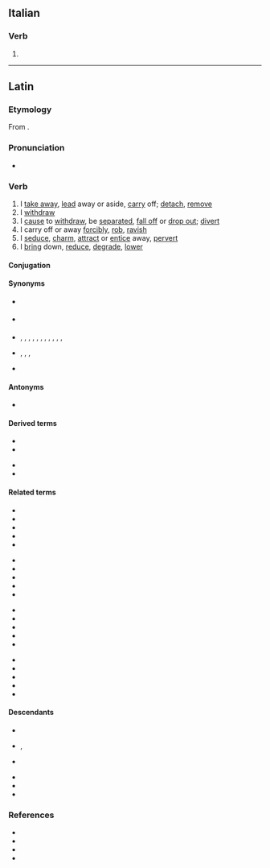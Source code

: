 ==Italian==

===Verb===
{{head|it|verb form}}

# {{inflection of|abdurre||1|s|pres|indc|lang=it}}

----

==Latin==

===Etymology===
From {{affix|la|ab-|gloss1=from, away from|dūcō|gloss2=I lead}}.

===Pronunciation===
* {{la-IPA|abdūcō}}

===Verb===
{{la-verb|irreg|abdūcō}}

# I [[take away]], [[lead]] away or aside, [[carry]] off; [[detach]], [[remove]]
# I [[withdraw]]
# I [[cause]] to [[withdraw]], be [[separated]], [[fall off]] or [[drop out]]; [[divert]]
# I carry off or away [[forcibly]], [[rob]], [[ravish]]
# I [[seduce]], [[charm]], [[attract]] or [[entice]] away, [[pervert]]
# I [[bring]] down, [[reduce]], [[degrade]], [[lower]]

====Conjugation====
{{la-conj|irreg|abdūcō}}

====Synonyms====
* {{sense|cause to withdraw}} {{l|la|redūcō}}
* {{sense|reduce}} {{l|la|attenuō}}
* {{sense|remove}} {{l|la|abdō}}, {{l|la|āmandō}}, {{l|la|āmōlior}}, {{l|la|āmoveō}}, {{l|la|aspellō}}, {{l|la|auferō}}, {{l|la|dēmoveō}}, {{l|la|dētrahō}}, {{l|la|eximō}}, {{l|la|relēgō}}, {{l|la|removeō}}, {{l|la|submoveō}}
* {{sense|seduce, charm}} {{l|la|allicefaciō}}, {{l|la|corrumpō}}, {{l|la|pelliciō}}, {{l|la|sēdūcō}}
* {{sense|withdraw}} {{l|la|recēdō}}

====Antonyms====
* {{sense|remove}} {{l|la|addō}}

====Derived terms====
{{der-top}}
* {{l|la|abdūcēns}}
* {{l|la|abductiō}}
{{der-mid}}
* {{l|la|abductor}}
* {{l|la|abductus}}
{{der-bottom}}

====Related terms====
{{rel-top4}}
* {{l|la|addūcō}}
* {{l|la|circumdūcō}}
* {{l|la|condūcō}}
* {{l|la|dēdūcō}}
* {{l|la|dīdūcō}}
{{rel-mid4}}
* {{l|la|dūcō}}
* {{l|la|ēdūcō}}
* {{l|la|indūcō}}
* {{l|la|intrōdūcō}}
* {{l|la|obdūcō}}
{{rel-mid4}}
* {{l|la|perdūcō}}
* {{l|la|praedūcō}}
* {{l|la|praeterdūcō}}
* {{l|la|prōdūcō}}
* {{l|la|redūcō}}
{{rel-mid4}}
* {{l|la|sēdūcō}}
* {{l|la|subdūcō}}
* {{l|la|subterdūcō}}
* {{l|la|superdūcō}}
* {{l|la|trādūcō}}
{{rel-bottom}}

====Descendants====
{{top2}}
* {{desc|ca|abduir}}
* {{desc|en|abduce}}, {{l|en|abduct}}
* {{desc|it|abdurre}}
{{mid2}}
* {{desc|pt|abduzir}}
* {{desc|ro|abduce}}
* {{desc|es|abducir}}
{{bottom}}

===References===
* {{R:L&S}}
* {{R:Elementary Lewis}}
* {{R:Gaffiot}}
* {{R:M&A}}